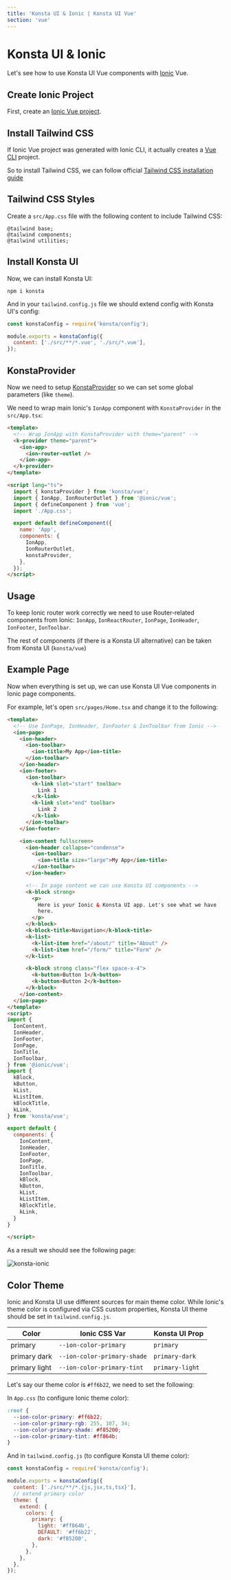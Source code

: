 ```yaml
---
title: 'Konsta UI & Ionic | Konsta UI Vue'
section: 'vue'
---
```


# Konsta UI & Ionic

Let's see how to use Konsta UI Vue components with [Ionic](https://ionicframework.com/vue) Vue.

## Create Ionic Project

First, create an [Ionic Vue project](https://ionicframework.com/vue#start).

## Install Tailwind CSS

If Ionic Vue project was generated with Ionic CLI, it actually creates a [Vue CLI](https://cli.vuejs.org) project.

So to install Tailwind CSS, we can follow official [Tailwind CSS installation guide](https://tailwindcss.com/docs/installation#installing-tailwind-css-as-a-post-css-plugin)

## Tailwind CSS Styles

Create a `src/App.css` file with the following content to include Tailwind CSS:

```
@tailwind base;
@tailwind components;
@tailwind utilities;
```

## Install Konsta UI

Now, we can install Konsta UI:

```
npm i konsta
```

And in your `tailwind.config.js` file we should extend config with Konsta UI's config:

```js
const konstaConfig = require('konsta/config');

module.exports = konstaConfig({
  content: ['./src/**/*.vue', './src/*.vue'],
});
```

## KonstaProvider

Now we need to setup [KonstaProvider](/vue/konsta-provider) so we can set some global parameters (like `theme`).

We need to wrap main Ionic's `IonApp` component with `KonstaProvider` in the `src/App.tsx`:

```html
<template>
  <!-- Wrap IonApp with KonstaProvider with theme="parent" -->
  <k-provider theme="parent">
    <ion-app>
      <ion-router-outlet />
    </ion-app>
  </k-provider>
</template>

<script lang="ts">
  import { konstaProvider } from 'konsta/vue';
  import { IonApp, IonRouterOutlet } from '@ionic/vue';
  import { defineComponent } from 'vue';
  import './App.css';

  export default defineComponent({
    name: 'App',
    components: {
      IonApp,
      IonRouterOutlet,
      konstaProvider,
    },
  });
</script>
```

## Usage

To keep Ionic router work correctly we need to use Router-related components from Ionic: `IonApp`, `IonReactRouter`, `IonPage`, `IonHeader`, `IonFooter`, `IonToolbar`.

The rest of components (if there is a Konsta UI alternative) can be taken from Konsta UI (`konsta/vue`)

## Example Page

Now when everything is set up, we can use Konsta UI Vue components in Ionic page components.

For example, let's open `src/pages/Home.tsx` and change it to the following:

```html
<template>
  <!-- Use IonPage, IonHeader, IonFooter & IonToolbar from Ionic -->
  <ion-page>
    <ion-header>
      <ion-toolbar>
        <ion-title>My App</ion-title>
      </ion-toolbar>
    </ion-header>
    <ion-footer>
      <ion-toolbar>
        <k-link slot="start" toolbar>
          Link 1
        </k-link>
        <k-link slot="end" toolbar>
          Link 2
        </k-link>
      </ion-toolbar>
    </ion-footer>

    <ion-content fullscreen>
      <ion-header collapse="condense">
        <ion-toolbar>
          <ion-title size="large">My App</ion-title>
        </ion-toolbar>
      </ion-header>

      <!-- In page content we can use Konsta UI components -->
      <k-block strong>
        <p>
          Here is your Ionic & Konsta UI app. Let's see what we have
          here.
        </p>
      </k-block>
      <k-block-title>Navigation</k-block-title>
      <k-list>
        <k-list-item href="/about/" title="About" />
        <k-list-item href="/form/" title="Form" />
      </k-list>

      <k-block strong class="flex space-x-4">
        <k-button>Button 1</k-button>
        <k-button>Button 2</k-button>
      </k-block>
    </ion-content>
  </ion-page>
</template>
<script>
import {
  IonContent,
  IonHeader,
  IonFooter,
  IonPage,
  IonTitle,
  IonToolbar,
} from '@ionic/vue';
import {
  kBlock,
  kButton,
  kList,
  kListItem,
  kBlockTitle,
  kLink,
} from 'konsta/vue';

export default {
  components: {
    IonContent,
    IonHeader,
    IonFooter,
    IonPage,
    IonTitle,
    IonToolbar,
    kBlock,
    kButton,
    kList,
    kListItem,
    kBlockTitle,
    kLink,
  }
}

</script>
```

As a result we should see the following page:

<img
  class="max-w-[375px] w-full border border-black border-opacity-10 rounded-lg"
  src="/images/docs/k-ionic.png"
  alt="konsta-ionic"
/>

## Color Theme

Ionic and Konsta UI use different sources for main theme color. While Ionic's theme color is configured via CSS custom properties, Konsta UI theme should be set in `tailwind.config.js`.

| Color         | Ionic CSS Var               | Konsta UI Prop  |
| ------------- | --------------------------- | --------------- |
| primary       | `--ion-color-primary`       | `primary`       |
| primary dark  | `--ion-color-primary-shade` | `primary-dark`  |
| primary light | `--ion-color-primary-tint`  | `primary-light` |

Let's say our theme color is <span class="inline-block h-[1em] w-[1em] bg-[#ff6b22] align-middle" /> `#ff6b22`, we need to set the following:

In `App.css` (to configure Ionic theme color):

```css
:root {
  --ion-color-primary: #ff6b22;
  --ion-color-primary-rgb: 255, 107, 34;
  --ion-color-primary-shade: #f85200;
  --ion-color-primary-tint: #ff864b;
}
```

And in `tailwind.config.js` (to configure Konsta UI theme color):

```js
const konstaConfig = require('konsta/config');

module.exports = konstaConfig({
  content: ['./src/**/*.{js,jsx,ts,tsx}'],
  // extend primary color
  theme: {
    extend: {
      colors: {
        primary: {
          light: '#ff864b',
          DEFAULT: '#ff6b22',
          dark: '#f85200',
        },
      },
    },
  },
});
```

